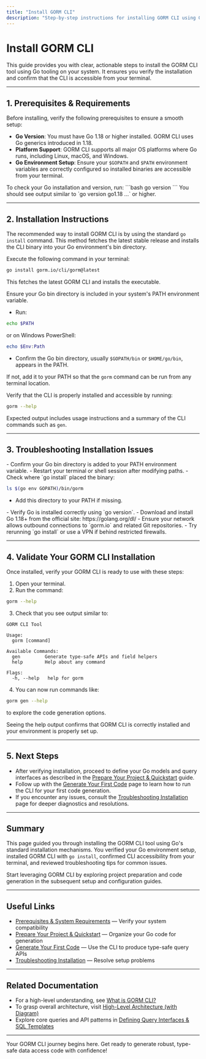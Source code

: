 ```yaml
---
title: "Install GORM CLI"
description: "Step-by-step instructions for installing GORM CLI using Go tooling. Covers primary platform support and verifies the CLI is accessible from your terminal."
---
```


# Install GORM CLI

This guide provides you with clear, actionable steps to install the GORM CLI tool using Go tooling on your system. It ensures you verify the installation and confirm that the CLI is accessible from your terminal.

---

## 1. Prerequisites & Requirements

Before installing, verify the following prerequisites to ensure a smooth setup:

- **Go Version**: You must have Go 1.18 or higher installed. GORM CLI uses Go generics introduced in 1.18.
- **Platform Support**: GORM CLI supports all major OS platforms where Go runs, including Linux, macOS, and Windows.
- **Go Environment Setup**: Ensure your `$GOPATH` and `$PATH` environment variables are correctly configured so installed binaries are accessible from your terminal.

<Tip>
To check your Go installation and version, run:
```bash
go version
```
You should see output similar to `go version go1.18 ...` or higher.
</Tip>

---

## 2. Installation Instructions

The recommended way to install GORM CLI is by using the standard `go install` command. This method fetches the latest stable release and installs the CLI binary into your Go environment's bin directory.

<Steps>
<Step title="Run the install command">
Execute the following command in your terminal:

```bash
go install gorm.io/cli/gorm@latest
```

This fetches the latest GORM CLI and installs the executable.

</Step>
<Step title="Verify binary path">
Ensure your Go bin directory is included in your system's PATH environment variable.

- Run:

```bash
echo $PATH
```

or on Windows PowerShell:

```powershell
echo $Env:Path
```

- Confirm the Go bin directory, usually `$GOPATH/bin` or `$HOME/go/bin`, appears in the PATH.

If not, add it to your PATH so that the `gorm` command can be run from any terminal location.

</Step>
<Step title="Confirm installation">
Verify that the CLI is properly installed and accessible by running:

```bash
gorm --help
```

Expected output includes usage instructions and a summary of the CLI commands such as `gen`.

</Step>
</Steps>

---

## 3. Troubleshooting Installation Issues

<AccordionGroup title="Common Installation Problems and Solutions">
<Accordion title="Command not found after installation">
- Confirm your Go bin directory is added to your PATH environment variable.
- Restart your terminal or shell session after modifying paths.
- Check where `go install` placed the binary:

```bash
ls $(go env GOPATH)/bin/gorm
```

- Add this directory to your PATH if missing.
</Accordion>

<Accordion title="Go version is too old or not installed">
- Verify Go is installed correctly using `go version`.
- Download and install Go 1.18+ from the official site: https://golang.org/dl/
</Accordion>

<Accordion title="Network issues during installation">
- Ensure your network allows outbound connections to `gorm.io` and related Git repositories.
- Try rerunning `go install` or use a VPN if behind restricted firewalls.
</Accordion>
</AccordionGroup>

---

## 4. Validate Your GORM CLI Installation

Once installed, verify your GORM CLI is ready to use with these steps:

1. Open your terminal.
2. Run the command:

```bash
gorm --help
```

3. Check that you see output similar to:

```
GORM CLI Tool

Usage:
  gorm [command]

Available Commands:
  gen         Generate type-safe APIs and field helpers
  help        Help about any command

Flags:
  -h, --help   help for gorm
```

4. You can now run commands like:

```bash
gorm gen --help
```
to explore the code generation options.

<Tip>Seeing the help output confirms that GORM CLI is correctly installed and your environment is properly set up.</Tip>

---

## 5. Next Steps

- After verifying installation, proceed to define your Go models and query interfaces as described in the [Prepare Your Project & Quickstart](../config-first-use/project-structure-and-quickstart) guide.
- Follow up with the [Generate Your First Code](../config-first-use/running-cli-generate) page to learn how to run the CLI for your first code generation.
- If you encounter any issues, consult the [Troubleshooting Installation](../setup-introduction/troubleshooting-installation) page for deeper diagnostics and resolutions.

---

## Summary

This page guided you through installing the GORM CLI tool using Go's standard installation mechanisms. You verified your Go environment setup, installed GORM CLI with `go install`, confirmed CLI accessibility from your terminal, and reviewed troubleshooting tips for common issues.

Start leveraging GORM CLI by exploring project preparation and code generation in the subsequent setup and configuration guides.

---

## Useful Links
- [Prerequisites & System Requirements](../setup-introduction/prerequisites-system-requirements) — Verify your system compatibility
- [Prepare Your Project & Quickstart](../config-first-use/project-structure-and-quickstart) — Organize your Go code for generation
- [Generate Your First Code](../config-first-use/running-cli-generate) — Use the CLI to produce type-safe query APIs
- [Troubleshooting Installation](../setup-introduction/troubleshooting-installation) — Resolve setup problems

---

## Related Documentation
- For a high-level understanding, see [What is GORM CLI?](../../overview/introduction-core-value/what-is-gorm-cli)
- To grasp overall architecture, visit [High-Level Architecture (with Diagram)](../../overview/system-architecture-concepts/architecture-overview-diagram)
- Explore core queries and API patterns in [Defining Query Interfaces & SQL Templates](../../guides/core-workflows/query-apis-and-templates)

---

Your GORM CLI journey begins here. Get ready to generate robust, type-safe data access code with confidence!
